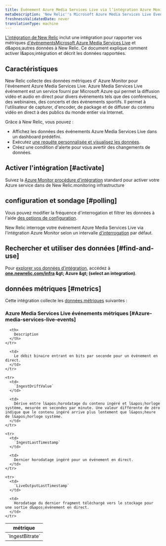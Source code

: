 ```yaml
---
title: Événement Azure Media Services Live via l’intégration Azure Monitor
metaDescription: 'New Relic''s Microsoft Azure Media Services Live Events integration: what data it reports and how to enable it.'
freshnessValidatedDate: never
translationType: machine
---
```


[L&apos;intégration de New Relic](/docs/infrastructure/introduction-infra-monitoring) inclut une intégration pour rapporter vos métriques [d&apos;événementsMicrosoft Azure Media Services Live](https://learn.microsoft.com/en-us/azure/media-services/latest/live-event-streaming-best-practices-guide) et d&amp;apos;autres données à New Relic. Ce document explique comment activer l&amp;apos;intégration et décrit les données rapportées.

## Caractéristiques

New Relic collecte des données métriques d&apos; Azure Monitor pour l&apos;événement Azure Media Services Live. Azure Media Services Live événement est un service fourni par Microsoft Azure qui permet la diffusion vidéo et audio en direct pour divers événements tels que des conférences, des webinaires, des concerts et des événements sportifs. Il permet à l&apos;utilisateur de capturer, d&apos;encoder, de package et de diffuser du contenu vidéo en direct à des publics du monde entier via Internet.

Grâce à New Relic, vous pouvez :

* Affichez les données des événements Azure Media Services Live dans un dashboard prédéfini.
* Exécutez [une requête personnalisée et visualisez les données](/docs/infrastructure/integrations-getting-started/getting-started/use-integration-data-new-relic-insights).
* Créez une condition d&apos;alerte pour vous avertir des changements de données.

## Activer l&apos;intégration [#activate]

Suivez la [Azure Monitor procédure d&apos;intégration](/docs/infrastructure/microsoft-azure-integrations/azure-integrations-list/azure-monitor) standard pour activer votre Azure service dans de New Relic.monitoring infrastructure

## configuration et sondage [#polling]

Vous pouvez modifier la fréquence d&apos;interrogation et filtrer les données à l&apos;aide [des options de configuration](/docs/infrastructure/microsoft-azure-integrations/azure-integrations-list/azure-monitor/#settings).

New Relic interroge votre événement Azure Media Services Live via l&apos;intégration Azure Monitor selon un intervalle [d&apos;interrogation](/docs/infrastructure/microsoft-azure-integrations/azure-integrations-list/azure-monitor/#settings) par défaut.

## Rechercher et utiliser des données [#find-and-use]

Pour [explorer vos données d’intégration](/docs/infrastructure/integrations/find-use-infrastructure-integration-data), accédez à <DNT>**[one.newrelic.com/infra](https://one.newrelic.com/infra) &amp;gt; Azure &amp;gt; (select an integration)**</DNT>.

## données métriques [#metrics]

Cette intégration collecte les [données métriques](/docs/infrastructure/integrations-getting-started/getting-started/understand-integration-data-data-types#metric) suivantes :

### Azure Media Services Live événements métriques [#Azure-media-services-live-events]

<table>
  <thead>
    <tr>
      <th style={{ width: "300px" }}>
        métrique
      </th>

      <th>
        Description
      </th>
    </tr>
  </thead>

  <tbody>
    <tr>
      <td>
        `IngestBitrate`
      </td>

      <td>
        Le débit binaire entrant en bits par seconde pour un événement en direct.
      </td>
    </tr>

    <tr>
      <td>
        `IngestDriftValue`
      </td>

      <td>
        Dérive entre l&apos;horodatage du contenu ingéré et l&apos;horloge système, mesurée en secondes par minute. Une valeur différente de zéro indique que le contenu ingéré arrive plus lentement que l&apos;heure de l&apos;horloge système.
      </td>
    </tr>

    <tr>
      <td>
        `IngestLastTimestamp`
      </td>

      <td>
        Dernier horodatage ingéré pour un événement en direct.
      </td>
    </tr>

    <tr>
      <td>
        `LiveOutputLastTimestamp`
      </td>

      <td>
        Horodatage du dernier fragment téléchargé vers le stockage pour une sortie d&apos;événement en direct.
      </td>
    </tr>
  </tbody>
</table>